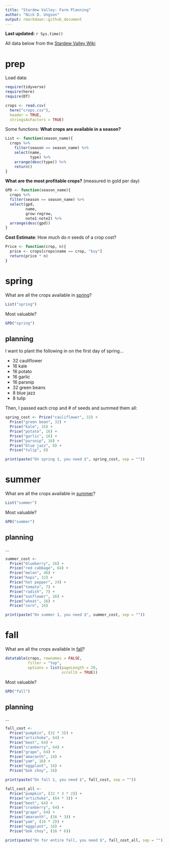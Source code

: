 ```yaml
---
title: "Stardew Valley: Farm Planning"
author: "Nick D. Ungson"
output: rmarkdown::github_document
---
```


**Last updated:** `r Sys.time()`

All data below from the [Stardew Valley Wiki](https://stardewvalleywiki.com/Stardew_Valley_Wiki)

# prep

Load data:
```r
require(tidyverse)
require(here)
require(DT)

crops <- read.csv(
  here("crops.csv"), 
  header = TRUE, 
  stringsAsFactors = TRUE)
```

Some functions:
**What crops are available in a season?**
```r
List <- function(season_name){
  crops %>% 
    filter(season == season_name) %>% 
    select(name, 
           type) %>% 
    arrange(desc(type)) %>% 
    return()
}
```

**What are the most profitable crops?** (measured in gold per day)
```r
GPD <- function(season_name){
  crops %>%
  filter(season == season_name) %>% 
  select(gpd, 
         name, 
         grow:regrow, 
         note1:note2) %>% 
  arrange(desc(gpd))
}
```

**Cost Estimate**: How much do *n* seeds of a crop cost?
```r
Price <- function(crop, n){
  price <- crops[crops$name == crop, "buy"]
  return(price * n)
}
```

# spring

What are all the crops available in [spring](https://stardewvalleywiki.com/spring)?

```r
List("spring")
```

Most valuable?
```r
GPD("spring")
```

## planning

I want to plant the following in on the first day of spring...

* 32 cauliflower
* 16 kale
* 16 potato
* 16 garlic
* 16 parsnip
* 32 green beans
* 8 blue jazz
* 8 tulip

Then, I passed each crop and # of seeds and summed them all:
```r
spring_cost <- Price("cauliflower", 32) + 
  Price("green bean", 32) + 
  Price("kale", 16) + 
  Price("potato", 16) + 
  Price("garlic", 16) + 
  Price("parsnip", 16) + 
  Price("blue jazz", 8) + 
  Price("tulip", 8)
```

```r
print(paste("On spring 1, you need $", spring_cost, sep = ""))
```

# summer

What are all the crops available in [summer](https://stardewvalleywiki.com/summer)?

```r
List("summer")
```

Most valuable?

```r
GPD("summer")
```

## planning
...


```r
summer_cost <- 
  Price("blueberry", 16) + 
  Price("red cabbage", 64) + 
  Price("melon", 46) + 
  Price("hops", 32) + 
  Price("hot pepper", 24) + 
  Price("tomato", 7) + 
  Price("radish", 7) + 
  Price("sunflower", 16) + 
  Price("wheat", 16) + 
  Price("corn", 16)
```

```r
print(paste("On summer 1, you need $", summer_cost, sep = ""))
```




# fall

What are all the crops available in [fall](https://stardewvalleywiki.com/fall)?

```r
datatable(crops, rownames = FALSE, 
          filter = "top", 
          options = list(pageLength = 20, 
                         scrollX = TRUE))
```

Most valuable?

```r
GPD("fall")
```

## planning
...

```r
fall_cost <- 
  Price("pumpkin", (32 * 3)) + 
  Price("artichoke", 64) + 
  Price("beet", 64) + 
  Price("cranberry", 64) + 
  Price("grape", 64) + 
  Price("amaranth", 16) + 
  Price("yam", 16) + 
  Price("eggplant", 16) + 
  Price("bok choy", 16)
```


```r
print(paste("On fall 1, you need $", fall_cost, sep = ""))
```


```r
fall_cost_all <- 
  Price("pumpkin", (32 * 3 * 2)) + 
  Price("artichoke", (64 * 3)) + 
  Price("beet", 64) + 
  Price("cranberry", 64) + 
  Price("grape", 64) + 
  Price("amaranth", (16 * 3)) + 
  Price("yam", (16 * 2)) + 
  Price("eggplant", 16) + 
  Price("bok choy", (16 * 6))

print(paste("On for entire fall, you need $", fall_cost_all, sep = ""))
```

